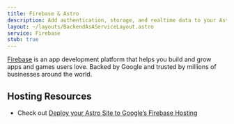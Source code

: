 ```yaml
---
title: Firebase & Astro
description: Add authentication, storage, and realtime data to your Astro application. Extend those capabilities with the full Google Cloud Platform
layout: ~/layouts/BackendAsAServiceLayout.astro
service: Firebase
stub: true
---
```


[Firebase](https://firebase.google.com/) is an app development platform that helps you build and grow apps and games users love. Backed by Google and trusted by millions of businesses around the world.

## Hosting Resources

- Check out [Deploy your Astro Site to Google’s Firebase Hosting](/en/guides/deploy/google-firebase/)